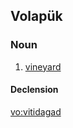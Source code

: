 ==Volapük==

===Noun===
{{vo-noun}}

# [[vineyard]]

====Declension====
{{vo-decl-noun}}

[[vo:vitidagad]]
